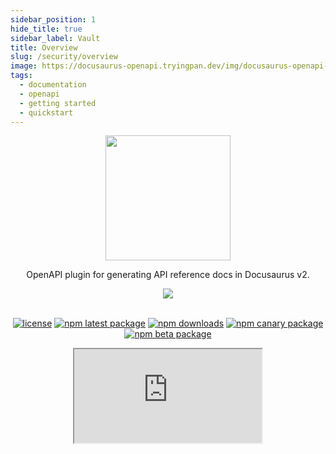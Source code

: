 ```yaml
---
sidebar_position: 1
hide_title: true
sidebar_label: Vault
title: Overview
slug: /security/overview
image: https://docusaurus-openapi.tryingpan.dev/img/docusaurus-openapi-docs-logo.svg
tags:
  - documentation
  - openapi
  - getting started
  - quickstart
---
```



<head>
  <link rel="apple-touch-icon" href="/apple-touch-icon.png" />
</head>

<div align="center">
<img width="200" src="https://user-images.githubusercontent.com/9343811/165975569-1bc29814-884c-4931-83df-860043b625b7.svg" />
</div>

<div align="center">

OpenAPI plugin for generating API reference docs in Docusaurus v2.

<img src="https://img.shields.io/badge/dynamic/json?style=for-the-badge&logo=meta&color=blueviolet&label=Docusaurus&query=dependencies%5B%22%40docusaurus%2Fcore%22%5D&url=https%3A%2F%2Fraw.githubusercontent.com%2FPaloAltoNetworks%2Fdocusaurus-openapi-docs%2Fmain%2Fdemo%2Fpackage.json" />
<br/><br/>

[![license](https://img.shields.io/badge/license-MIT-blue.svg)](https://github.com/PaloAltoNetworks/docusaurus-openapi-docs/blob/HEAD/LICENSE) [![npm latest package](https://img.shields.io/npm/v/docusaurus-plugin-openapi-docs/latest.svg)](https://www.npmjs.com/package/docusaurus-plugin-openapi-docs) [![npm downloads](https://img.shields.io/npm/dm/docusaurus-plugin-openapi-docs.svg)](https://www.npmjs.com/package/docusaurus-plugin-openapi-docs) [![npm canary package](https://img.shields.io/npm/v/docusaurus-plugin-openapi-docs/canary.svg)](https://www.npmjs.com/package/docusaurus-plugin-openapi-docs) [![npm beta package](https://img.shields.io/npm/v/docusaurus-plugin-openapi-docs/beta.svg)](https://www.npmjs.com/package/docusaurus-plugin-openapi-docs)


<iframe
  src="https://ghbtns.com/github-btn.html?user=PaloAltoNetworks&amp;repo=docusaurus-openapi-docs&amp;type=star&amp;count=true&amp;size=large"
  width={160}
  height={30}
  title="GitHub Stars"
/>

</div>

---

## Overview

The `docusaurus-plugin-openapi-docs` package extends the Docusaurus CLI with commands for generating MDX using the OpenAPI specification as the source. The resulting MDX is fully compatible with [plugin-content-docs](https://docusaurus.io/docs/api/plugins/@docusaurus/plugin-content-docs) and can be used to render beautiful, interactive API reference docs.

Key Features:

- **Compatible:** Works with Swagger 2.0 and OpenAPI 3.0.
- **Fast:** Convert large OpenAPI specs into MDX docs in seconds. 🔥
- **Stylish:** Based on the same [Infima styling framework](https://infima.dev/) that powers the Docusaurus UI.
- **Flexible:** Supports single, multi and _even micro_ OpenAPI specs.

---

## Compatibility Matrix

| Docusaurus OpenAPI Docs | Docusaurus      |
| ----------------------- | --------------- |
| 3.0.0-beta.x (beta)     | `3.0.1 - 3.1.1` |
| 2.0.x (current)         | `2.4.1 - 2.4.3` |
| 1.7.3 (legacy)          | `2.0.1 - 2.2.0` |

:::tip
If you"re building a Docusaurus site from scratch the easiest way to get started is by [installing from template](#bootstrapping-from-template-new-docusaurus-site).
:::

## Bootstrapping from Template (new Docusaurus site)

Run the following to bootstrap a Docsaurus v2 site (classic theme) with `docusaurus-openapi-docs`:

```bash
npx create-docusaurus@2.4.3 my-website --package-manager yarn
```

> When prompted to select a template choose `Git repository`.

Template Repository URL:

```bash
https://github.com/PaloAltoNetworks/docusaurus-template-openapi-docs.git
```

> When asked how the template repo should be cloned choose "copy" (unless you know better).

```bash
cd my-website
yarn start
```

## Installation (existing Docusaurus site)

:::note
Both the plugin and theme are currently designed to pair with a specific Docusaurus release. The Docusaurus badge in the `README.md` and at the top of this page will always reflect the current compatible versions.
:::

### Plugin

```bash
yarn add docusaurus-plugin-openapi-docs
```

### Theme

```bash
yarn add docusaurus-theme-openapi-docs
```

## Configuration

### Configuring the plugin

The plugin configuration is comprised of options that are read by the CLI while generating and cleaning API docs.

:::note
See [plugin configuration options](#plugin-configuration-options) for a more thorough reference.
:::

The following is an example configuration to help get you started.

```javascript title="docusaurus-plugin-openapi-docs"
plugins: [
  [
    "docusaurus-plugin-openapi-docs",
    {
      id: "openapi",
      docsPluginId: "<your docs plugin id>", // e.g. "classic" or the plugin-content-docs id
      config: {
        petstore: { // "petstore" is considered the <id> that you will reference in the CLI
          specPath: "examples/petstore.yaml", // path or URL to the OpenAPI spec
          outputDir: "api/petstore", // output directory for generated *.mdx and sidebar.js files
          sidebarOptions: {
            groupPathsBy: "tag", // generate a sidebar.js slice that groups operations by tag
          },
        }
      }
    },
  ]
],
```

### Configuring the theme

To use the theme you"ll need to define it under `themes` in `docusaurus.config.js`:

```javascript title="docusaurus-theme-openapi-docs"
themes: ["docusaurus-theme-openapi-docs"] // exports ApiItem and ApiDemoPanel
```

Finally, you"ll need to replace `@theme/DocItem` with `@theme/ApiItem` as your `docItemComponent`. Where you do this will depend on whether you are using `@docusaurus/preset-classic` or a standalone `@docusaurus/plugin-content-docs` to render your docs (see examples below).

:::note
The `@theme/ApiItem` component is designed to be a drop-in replacement for `@theme/DocItem` that supports rendering OpenAPI documentation while maintaining backwards compatibility with non-API docs. In other words, it can be used for rendering both API _and_ non-API docs.
:::

```javascript title="preset-classic example"
presets: [
  [
    "classic",
    ({
      docs: {
        sidebarPath: require.resolve("./sidebars.js"),
        editUrl:
          "https://github.com/facebook/docusaurus/tree/main/packages/create-docusaurus/templates/shared/",
        docLayoutComponent: "@theme/DocPage",
        // highlight-next-line
        docItemComponent: "@theme/ApiItem" // add @theme/ApiItem here
      },
      blog: {
        showReadingTime: true,
        editUrl:
          "https://github.com/facebook/docusaurus/tree/main/packages/create-docusaurus/templates/shared/"
      },
      theme: {
        customCss: require.resolve("./src/css/custom.css")
      }
    })
  ]
]
```

```javascript title="plugin-content-docs example"
plugins: [
    [
      "@docusaurus/plugin-content-docs",
      {
        path: "docs",
        breadcrumbs: true,
        routeBasePath: "docs",
        include: ["**/*.md", "**/*.mdx"],
        sidebarPath: "sidebars.js",
        docLayoutComponent: "@theme/DocPage",
        // highlight-next-line
        docItemComponent: "@theme/ApiItem", // add @theme/ApiItem here
      },
    ],
  ],
```

### Complete example

For a complete example of how to configure `docusaurus-plugin-openapi-docs` and `docusaurus-theme-openapi-docs` see the [demo configuration](https://github.com/PaloAltoNetworks/docusaurus-openapi-docs/blob/main/demo/docusaurus.config.js).

## CLI Usage

After you've installed and configured the plugin and theme, the CLI can be used to `generate` and `clean` API docs.

```
Usage: docusaurus <command> [options]

Options:
  -V, --version                                            output the version number
  -h, --help                                               display help for command

Commands:
  build [options] [siteDir]                                Build website.
  swizzle [options] [themeName] [componentName] [siteDir]  Wraps or ejects the original theme files into website folder for customization.
  deploy [options] [siteDir]                               Deploy website to GitHub pages.
  start [options] [siteDir]                                Start the development server.
  serve [options] [siteDir]                                Serve website locally.
  clear [siteDir]                                          Remove build artifacts.
  write-translations [options] [siteDir]                   Extract required translations of your site.
  write-heading-ids [options] [siteDir] [files...]         Generate heading ids in Markdown content.
  docs:version <version>                                   Tag a new docs version
  gen-api-docs <id>                                        Generates OpenAPI docs in MDX file format and sidebar.js (if enabled).
  gen-api-docs:version <id:version>                        Generates versioned OpenAPI docs in MDX file format, versions.js and sidebar.js (if enabled).
  clean-api-docs <id>                                      Clears the generated OpenAPI docs MDX files and sidebar.js (if enabled).
  clean-api-docs:version <id:version>                      Clears the versioned, generated OpenAPI docs MDX files, versions.json and sidebar.js (if
                                                           enabled).
```

:::tip
If you're configuring multiple `docusaurus-plugin-openapi-docs` instances use the `-p` or `--plugin-id` option to specify which plugin instance to run the commands against.

```
Options:
  -p, --plugin-id <plugin>  OpenAPI docs plugin ID.
  -h, --help                display help for command
```

:::

### Generating OpenAPI Docs

> The following command will generate API docs for all of the OpenAPI specifications referenced in your `docusaurus-plugin-openapi-docs` config.

```bash
yarn docusaurus gen-api-docs all
```

> The following command will generate API docs for a specific `id`:

```bash
yarn docusaurus gen-api-docs <id>
```

Example:

```bash title="generating API docs for 'petstore'"
yarn docusaurus gen-api-docs petstore
```

### Cleaning API Docs

Occasionally you may need to clean and re-generate API docs, especially following changes to your OpenAPI specification(s).

> The following command will clean all API docs referenced in your `docusaurus-plugin-openapi-docs` config.

```bash
yarn docusaurus clean-api-docs all
```

> The following command will clean API docs for a specific `id`:

```bash
yarn docusaurus clean-api-docs <id>
```

Example:

```bash title="cleaning API docs for 'petstore'"
yarn docusaurus clean-api-docs petstore
```

### Versioning OpenAPI docs

To generate _all_ versioned OpenAPI docs, run the following command from the root directory of your project:

```bash
yarn docusaurus gen-api-docs:version <id>:all
```

Examples:

```bash title="generate all versioned API docs for 'petstore'"
yarn docusaurus gen-api-docs:version petstore:all
```

```bash title="generate version 1.0.0 API docs for 'petstore'"
yarn docusaurus gen-api-docs:version petstore:1.0.0
```

:::tip
Substitue `all` with a specific version ID to generate/clean a specific version. Generating for `all` or a specific version ID will automatically update the `versions.json` file.
:::

See [versions options](#versions) for a list of available options. For a complete example of how to configure versining see the [demo configuration](https://github.com/PaloAltoNetworks/docusaurus-openapi-docs/blob/main/demo/docusaurus.config.js#L190).

## Plugin Configuration Options

The `docusaurus-plugin-openapi-docs` plugin can be configured with the following options:

| Name          | Type     | Default | Description                                                                                                                                          |
| ------------- | -------- | ------- | ---------------------------------------------------------------------------------------------------------------------------------------------------  |
| `id`          | `string` | `null`  | A unique plugin id.                                                                                                                                |
| `docsPluginId` | `string` | `null`  | The ID associated with the `plugin-content-docs` or `preset` instance used to render the OpenAPI docs (e.g. "your-plugin-id", "classic", "default"). |

### config

`config` can be configured with the following options:

| Name                 | Type     | Default | Description                                                                                                                              |
| -------------------- | -------- | ------- | ---------------------------------------------------------------------------------------------------------------------------------------- |
| `specPath`           | `string` | `null`  | Designated URL or path to the source of an OpenAPI specification file or directory of multiple OpenAPI specification files.              |
| `ouputDir`           | `string` | `null`  | Desired output path for generated MDX files.                                                                                             |
| `proxy`              | `string` | `null`  | _Optional:_ Proxy URL to prepend to base URL when performing API requests from browser.                                                  |                                                                               
| `template`           | `string` | `null`  | _Optional:_ Customize MDX content with a desired template.                                                                               |
| `downloadUrl`        | `string` | `null`  | _Optional:_ Designated URL for downloading OpenAPI specification. (requires `info` section/doc)                                          |
| `hideSendButton`     | `boolean`| `null`  | _Optional:_ If set to `true`, hides the "Send API Request" button in API demo panel.                                                     |
| `showExtensions`     | `boolean`| `null`  | _Optional:_ If set to `true`, renders operation-level vendor-extensions in description.                                                  |
| `sidebarOptions`     | `object` | `null`  | _Optional:_ Set of options for sidebar configuration. See below for a list of supported options.                                         |
| `version`            | `string` | `null`  | _Optional:_ Version assigned to single or micro-spec API specified in `specPath`.                                                        |
| `label`              | `string` | `null`  | _Optional:_ Version label used when generating version selector dropdown menu.                                                           |
| `baseUrl`            | `string` | `null`  | _Optional:_ Version base URL used when generating version selector dropdown menu.                                                        |
| `versions`           | `object` | `null`  | _Optional:_ Set of options for versioning configuration. See below for a list of supported options.                                      |
| `markdownGenerators` | `object` | `null`  | _Optional:_ Customize MDX content with a set of options for specifying markdown generator functions. See below for a list of supported options. |
| `showSchemas`        | `boolean` | `null`  | _Optional:_ If set to `true`, generates schema pages and adds them to the sidebar. |

### sidebarOptions

`sidebarOptions` can be configured with the following options:

| Name                 | Type      | Default | Description                                                                                                                                                                                                                                                                                                                                                                                                                                                                                                                                              |
| -------------------- | --------- | ------- | ---------------------------------------------------------------------------------------------------------------------------------------------------------------------------------------------------------------------------------------------------------------------------------------------------------------------------------------------------------------------------------------------------------------------------------------------------------------------------------------------------------------------------------------------------------|
| `groupPathsBy`       | `string`  | `null`  | Organize and group sidebar slice by specified option. Note: Currently, `groupPathsBy` only contains support for grouping by `tag`.                                                                                                                                                                                                                                                                                                                                                                                                                       |
| `categoryLinkSource` | `string`  | `null`  | Defines what source to use for rendering category link pages when grouping paths by tag. <br/><br/>The supported options are as follows: <br/><br/> `tag`: Sets the category link config type to `generated-index` and uses the tag description as the link config description. <br/><br/>`info`: Sets the category link config type to `doc` and renders the `info` section as the category link (recommended only for multi/micro-spec scenarios). <br/><br/>`none`: Does not create pages for categories, only groups that can be expanded/collapsed. |
| `sidebarCollapsible` | `boolean` | `true`  | Whether sidebar categories are collapsible by default.                                                                                                                                                                                                                                                                                                                                                                                                                                                                                                   |
| `sidebarCollapsed`   | `boolean` | `true`  | Whether sidebar categories are collapsed by default.                                                                                                                                                                                                                                                                                                                                                                                                                                                                                                     |
| `customProps`        | `object`  | `null`  | Additional props for customizing a sidebar item.                                                                                                                                                                                                                                                                                                                                                                                                                                                                                                         |

:::info TIP
You may optionally configure a `sidebarOptions`. In doing so, an individual `sidebar.js` slice with the configured options will be generated within the respective `outputDir`.
:::

### versions

`versions` can be configured with the following options:

| Name                 | Type      | Default | Description                                                                                                              |
| -------------------- | --------- | ------- | ------------------------------------------------------------------------------------------------------------------------ |
| `specPath`           | `string`  | `null`  | Designated URL or path to the source of an OpenAPI specification file or directory of micro OpenAPI specification files. |
| `ouputDir`           | `string`  | `null`  | Desired output path for versioned, generated MDX files.                                                                  |
| `label`              | `string`  | `null`  | _Optional:_ Version label used when generating version selector dropdown menu.                                           |
| `baseUrl`            | `string`  | `null`  | _Optional:_ Version base URL used when generating version selector dropdown menu.                                        |

:::info NOTE
All versions will automatically inherit `sidebarOptions` from the parent/base config.
:::

### markdownGenerators

`markdownGenerators` can be configured with the following options:

| Name                  | Type      | Default | Description                                                                                                                    |
| ------------------- | ---------- | ------- | --------------------------------------------------------------------------------------------------------------------------------|
| `createApiPageMD`   | `function` | `null`  | _Optional:_ Returns a string of the raw markdown body for API pages.<br/><br/>**Function type:** `(pageData: ApiPageMetadata) => string`   |
| `createInfoPageMD`  | `function` | `null`  | _Optional:_ Returns a string of the raw markdown body for info pages.<br/><br/>**Function type:** `(pageData: InfoPageMetadata) => string` |
| `createTagPageMD`   | `function` | `null`  | _Optional:_ Returns a string of the raw markdown body for tag pages.<br/><br/>**Function type:** `(pageData: TagPageMetadata) => string`   |
| `createSchemaPageMD`| `function` | `null`  | _Optional:_ Returns a string of the raw markdown body for schema pages.<br/><br/>**Function type:** `(pageData: SchemaPageMetadata) => string`   |

:::info NOTE
If a config option is not provided, its default markdown generator will be used. 

This config option is intended for advanced users who wish to highly customize the markdown content and layout of generated pages.
:::

## Developer Quick Start

> Looking to make a contribution? Make sure to checkout out our contributing guide.

After [forking](https://github.com/PaloAltoNetworks/docusaurus-openapi-docs/fork) the main repository, run the following:

```bash
git clone https://github.com/<your account>/docusaurus-openapi-docs.git
cd docusaurus-openapi-docs
yarn
yarn build-packages
yarn watch:demo
```

## Credits

Special thanks to @bourdakos1 (Nick Bourdakos), the author of [docusaurus-openapi](https://github.com/cloud-annotations/docusaurus-openapi), which this project is heavily based on.

For more insight into why we decided to completely fork see [#47](https://github.com/PaloAltoNetworks/docusaurus-openapi-docs/pull/47)

## Contributors

<a href="https://github.com/PaloAltoNetworks/docusaurus-openapi-docs/graphs/contributors">
  <img src="https://contrib.rocks/image?repo=PaloAltoNetworks/docusaurus-openapi-docs" />
</a>

## Support

See [SUPPORT.md](https://github.com/PaloAltoNetworks/docusaurus-openapi-docs/blob/main/SUPPORT.md) for our support agreement and guidelines.

If you believe you found a bug or have an idea you'd like to suggest you may [report an issue](https://github.com/PaloAltoNetworks/docusaurus-openapi-docs/issues/new/choose) or [start a discussion](https://github.com/PaloAltoNetworks/docusaurus-openapi-docs/discussions/new/choose).